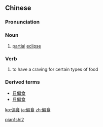 ==Chinese==
{{zh-forms}}

===Pronunciation===
{{zh-pron
|m=piānshí
|c=pin1 sik6
|mn=phian-si̍t
|cat=n,v
}}

===Noun===
{{zh-noun}}

# {{lb|zh|astronomy}} [[partial]] [[eclipse]]

===Verb===
{{zh-verb}}

# to have a craving for certain types of food

===Derived terms===
* [[日偏食]]
* [[月偏食]]

[[Category:zh:Astronomy|pian1shi2]]

[[ko:偏食]]
[[ja:偏食]]
[[zh:偏食]]